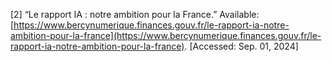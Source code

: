 \[2\]	“Le rapport IA : notre ambition pour la France.” Available: [https://www.bercynumerique.finances.gouv.fr/le-rapport-ia-notre-ambition-pour-la-france](https://www.bercynumerique.finances.gouv.fr/le-rapport-ia-notre-ambition-pour-la-france). \[Accessed: Sep. 01, 2024\]